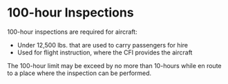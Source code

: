 

# 100-hour Inspections

100-hour inspections are required for aircraft:

- Under 12,500 lbs. that are used to carry passengers for hire
- Used for flight instruction, where the CFI provides the aircraft

The 100-hour limit may be exceed by no more than 10-hours while en route to a place where the
inspection can be performed.

<Reg part="91.409" />

